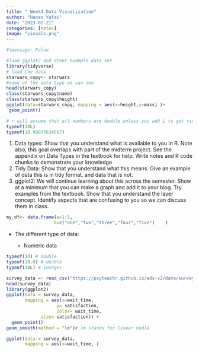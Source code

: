 ```yaml
---
title: " Week4_Data Visualization"
author: "Hanan Yafai"
date: "2023-02-21"
categories: [notes]
image: "visuals.png"
---
```


```r
#|message: False

#load ggplot2 and other example data set 
library(tidyverse)
# load the data 
starwars_copy<- starwars
#some of the data type we can see
head(starwars_copy)
class(starwars_copy$name)
class(starwars_copy$height)
ggplot(data=starwars_copy, mapping = aes(x=height,y=mass) )+
 geom_point()

```

```r
# r will assume that all numbers are double unless you add L to get rid of the dismal eg. (age)
typeof(10L)
typeof(10.99877634567)
```

1.  Data types: Show that you understand what is available to you in R. Note also, this goal overlaps with part of the midterm project. See the appendix on Data Types in the textbook for help. Write notes and R code chunks to demonstrate your knowledge
2.  Tidy Data: Show that you understand what this means. Give an example of data this is in tidy format, and data that is not.
3.  ggplot2: We will continue learning about this across the semester. Show at a minimum that you can make a graph and add it to your blog. Try examples from the textbook. Show that you understand the layer concept. Identify aspects that are confusing to you so we can discuss them in class.

```r
my_df<- data.frame(a=1:5,
                  b=c("one","two","three","four","five")    )
```

-   The different type of data:

    -   Numeric data

```r
typeof(10) # double 
typeof(10.0) # double 
typeof(10L) # integer
```

```r
survey_data <- read_csv("https://psyteachr.github.io/ads-v2/data/survey_data.csv")
head(survey_data)
library(ggplot2)
ggplot(data = survey_data, 
       mapping = aes(x=wait_time, 
                   y= satisfaction,
                   color= wait_time,
             size= satisfaction)) +
  geom_point()
geom_smooth(method = "lm")# lm stands for linear modle

ggplot(data = survey_data, 
       mapping = aes(x=wait_time, )
```
